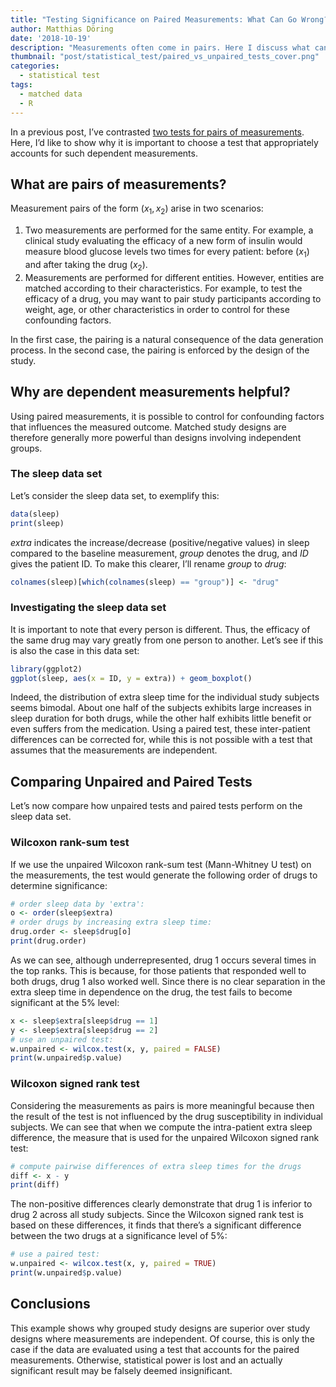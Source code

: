 ```yaml
---
title: "Testing Significance on Paired Measurements: What Can Go Wrong?"
author: Matthias Döring
date: '2018-10-19'
description: "Measurements often come in pairs. Here I discuss what can go wrong when performing statistical tests that do not take this structure into account."
thumbnail: "post/statistical_test/paired_vs_unpaired_tests_cover.png"
categories:
  - statistical test
tags:
  - matched data
  - R
---
```


In a previous post, I've contrasted [two tests for pairs of measurements](/post/statistical_test/signed_wilcox_rank_test/). Here, I'd like to show why it is important to choose a test that appropriately accounts for such dependent measurements.
<!--more-->

## What are pairs of measurements?

Measurement pairs of the form $(x_1, x_2)$ arise in two scenarios:

1. Two measurements are performed for the same entity. For example, a clinical study evaluating the efficacy of a new form of insulin would measure blood glucose levels two times for every patient: before ($x_1$) and after taking the drug ($x_2$).
2. Measurements are performed for different entities. However, entities are matched according to their characteristics. For example, to test the efficacy of a drug, you may want to pair study participants according to weight, age, or other characteristics in order to control for these confounding factors.

In the first case, the pairing is a natural consequence of the data generation process. In the second case, the pairing is enforced by the design of the study.

## Why are dependent measurements helpful?

Using paired measurements, it is possible to control for confounding factors that influences the measured outcome. Matched study designs are therefore generally more powerful than designs involving independent groups.

### The sleep data set

Let's consider the sleep data set, to exemplify this:

```r
data(sleep)
print(sleep)
``` 

*extra* indicates the increase/decrease (positive/negative values) in sleep compared to the baseline measurement, *group* denotes the drug, and *ID* gives the patient ID. To make this clearer, I'll rename *group* to *drug*:

```r
colnames(sleep)[which(colnames(sleep) == "group")] <- "drug"
```

### Investigating the sleep data set

It is important to note that every person is different. Thus, the efficacy of the same drug may vary greatly from one person to another. Let's see if this is also the case in this data set:

```r
library(ggplot2)
ggplot(sleep, aes(x = ID, y = extra)) + geom_boxplot()
```

Indeed, the distribution of extra sleep time for the individual study subjects seems bimodal. About one half of the subjects exhibits large increases in sleep duration for both drugs, while the other half exhibits little benefit or even suffers from the medication. Using a paired test, these inter-patient differences can be corrected for, while this is not possible with a test that assumes that the measurements are independent.

## Comparing Unpaired and Paired Tests

Let's now compare how unpaired tests and paired tests perform on the sleep data set.

### Wilcoxon rank-sum test

If we use the unpaired Wilcoxon rank-sum test (Mann-Whitney U test) on the measurements, the test would generate the following order of drugs to determine significance:

```r
# order sleep data by 'extra':
o <- order(sleep$extra)
# order drugs by increasing extra sleep time:
drug.order <- sleep$drug[o]
print(drug.order)
```

As we can see, although underrepresented, drug 1 occurs several times in the top ranks. This is because, for those patients that responded well to both drugs, drug 1 also worked well. Since there is no clear separation in the extra sleep time in dependence on the drug, the test fails to become significant at the 5% level:

```r
x <- sleep$extra[sleep$drug == 1]
y <- sleep$extra[sleep$drug == 2]
# use an unpaired test:
w.unpaired <- wilcox.test(x, y, paired = FALSE)
print(w.unpaired$p.value)
```

### Wilcoxon signed rank test

Considering the measurements as pairs is more meaningful because then the result of the test is not influenced by the drug susceptibility in individual subjects. We can see that when we compute the intra-patient extra sleep difference, the measure that is used for the unpaired Wilcoxon signed rank test:

```r
# compute pairwise differences of extra sleep times for the drugs
diff <- x - y
print(diff)
```

The non-positive differences clearly demonstrate that drug 1 is inferior to drug 2 across all study subjects. Since the Wilcoxon signed rank test is based on these differences, it finds that there's a significant difference between the two drugs at a significance level of 5%:

```r
# use a paired test:
w.unpaired <- wilcox.test(x, y, paired = TRUE)
print(w.unpaired$p.value)
```

## Conclusions

This example shows why grouped study designs are superior over study designs where measurements are independent. Of course, this is only the case if the data are evaluated using a test that accounts for the paired measurements. Otherwise, statistical power is lost and an actually significant result may be falsely deemed insignificant.
